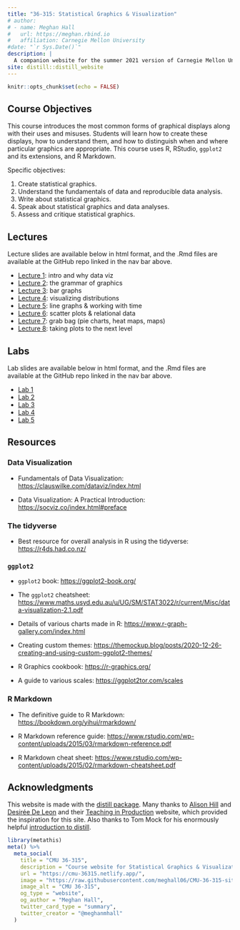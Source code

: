 ```yaml
---
title: "36-315: Statistical Graphics & Visualization"
# author:
# - name: Meghan Hall
#   url: https://meghan.rbind.io
#   affiliation: Carnegie Mellon University
#date: "`r Sys.Date()`"
description: |
  A companion website for the summer 2021 version of Carnegie Mellon University course 36-315: Statistical Graphics & Visualization, taught by Meghan Hall.
site: distill::distill_website
---
```


```r
knitr::opts_chunk$set(echo = FALSE)
```

## Course Objectives

This course introduces the most common forms of graphical displays along with their uses and misuses. Students will learn how to create these displays, how to understand them, and how to distinguish when and where particular graphics are appropriate. This course uses R, RStudio, `ggplot2` and its extensions, and R Markdown.

Specific objectives:

1. Create statistical graphics.
2. Understand the fundamentals of data and reproducible data analysis.
3. Write about statistical graphics.
4. Speak about statistical graphics and data analyses.
5. Assess and critique statistical graphics.

## Lectures

Lecture slides are available below in html format, and the .Rmd files are available at the GitHub repo linked in the nav bar above.

+ [Lecture 1](slides/36-315_Summer2021_Lec1.html): intro and why data viz
+ [Lecture 2](slides/36-315_Summer2021_Lec2.html): the grammar of graphics
+ [Lecture 3](slides/36-315_Summer2021_Lec3.html): bar graphs
+ [Lecture 4](slides/36-315_Summer2021_Lec4.html): visualizing distributions
+ [Lecture 5](slides/36-315_Summer2021_Lec5.html): line graphs & working with time
+ [Lecture 6](slides/36-315_Summer2021_Lec6.html): scatter plots & relational data
+ [Lecture 7](slides/36-315_Summer2021_Lec7.html): grab bag (pie charts, heat maps, maps)
+ [Lecture 8](slides/36-315_Summer2021_Lec8.html): taking plots to the next level

## Labs

Lab slides are available below in html format, and the .Rmd files are available at the GitHub repo linked in the nav bar above.

+ [Lab 1](slides/36-315_Summer2021_Lab1_lec.html)
+ [Lab 2](slides/36-315_Summer2021_Lab2_lec.html)
+ [Lab 3](slides/36-315_Summer2021_Lab3_lec.html)
+ [Lab 4](slides/36-315_Summer2021_Lab4_lec.html)
+ [Lab 5](slides/36-315_Summer2021_Lab5_lec.html)

## Resources

### Data Visualization

+ Fundamentals of Data Visualization: <https://clauswilke.com/dataviz/index.html>

+ Data Visualization: A Practical Introduction: <https://socviz.co/index.html#preface>

### The tidyverse

+ Best resource for overall analysis in R using the tidyverse: <https://r4ds.had.co.nz/>

### `ggplot2`

+ `ggplot2` book: <https://ggplot2-book.org/>

+ The `ggplot2` cheatsheet: <https://www.maths.usyd.edu.au/u/UG/SM/STAT3022/r/current/Misc/data-visualization-2.1.pdf>

+ Details of various charts made in R: <https://www.r-graph-gallery.com/index.html>

+ Creating custom themes: <https://themockup.blog/posts/2020-12-26-creating-and-using-custom-ggplot2-themes/>

+ R Graphics cookbook: <https://r-graphics.org/>

+ A guide to various scales: <https://ggplot2tor.com/scales>

### R Markdown

+ The definitive guide to R Markdown: <https://bookdown.org/yihui/rmarkdown/>

+ R Markdown reference guide: <https://www.rstudio.com/wp-content/uploads/2015/03/rmarkdown-reference.pdf>

+ R Markdown cheat sheet: <https://www.rstudio.com/wp-content/uploads/2015/02/rmarkdown-cheatsheet.pdf>






## Acknowledgments {.appendix}

This website is made with the [distill package](https://rstudio.github.io/distill/). Many thanks to [Alison Hill](https://alison.rbind.io/) and [Desirée De Leon](https://desiree.rbind.io/) and their [Teaching in Production](https://rstudio-education.github.io/teaching-in-production/) website, which provided the inspiration for this site. Also thanks to Tom Mock for his enormously helpful [introduction to distill](https://themockup.blog/posts/2020-08-01-building-a-blog-with-distill/).

```r
library(metathis)
meta() %>%
  meta_social(
    title = "CMU 36-315",
    description = "Course website for Statistical Graphics & Visualization, by Meghan Hall",
    url = "https://cmu-36315.netlify.app/",
    image = "https://raw.githubusercontent.com/meghall06/CMU-36-315-site/main/icon-192.png",
    image_alt = "CMU 36-315",
    og_type = "website",
    og_author = "Meghan Hall",
    twitter_card_type = "summary",
    twitter_creator = "@meghanmhall"
  )
```